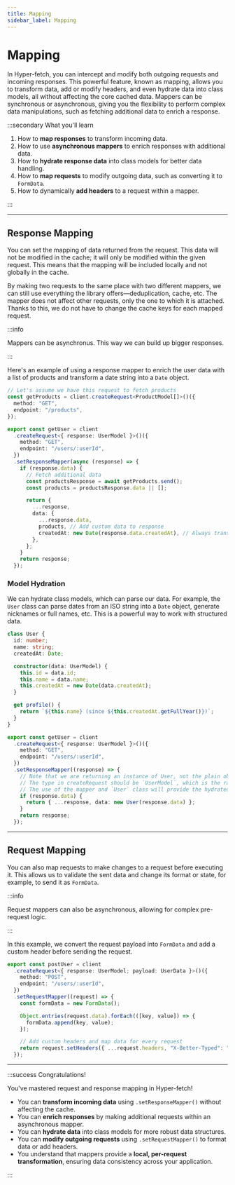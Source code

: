 ```yaml
---
title: Mapping
sidebar_label: Mapping
---
```


# Mapping

In Hyper-fetch, you can intercept and modify both outgoing requests and incoming responses. This powerful feature, known
as mapping, allows you to transform data, add or modify headers, and even hydrate data into class models, all without
affecting the core cached data. Mappers can be synchronous or asynchronous, giving you the flexibility to perform
complex data manipulations, such as fetching additional data to enrich a response.

:::secondary What you'll learn

1.  How to **map responses** to transform incoming data.
2.  How to use **asynchronous mappers** to enrich responses with additional data.
3.  How to **hydrate response data** into class models for better data handling.
4.  How to **map requests** to modify outgoing data, such as converting it to `FormData`.
5.  How to dynamically **add headers** to a request within a mapper.

:::

---

## Response Mapping

You can set the mapping of data returned from the request. This data will not be modified in the cache; it will only be
modified within the given request. This means that the mapping will be included locally and not globally in the cache.

By making two requests to the same place with two different mappers, we can still use everything the library
offers—deduplication, cache, etc. The mapper does not affect other requests, only the one to which it is attached.
Thanks to this, we do not have to change the cache keys for each mapped request.

:::info

Mappers can be asynchronus. This way we can build up bigger responses.

:::

Here's an example of using a response mapper to enrich the user data with a list of products and transform a date string
into a `Date` object.

```ts
// Let's assume we have this request to fetch products
const getProducts = client.createRequest<ProductModel[]>()({
  method: "GET",
  endpoint: "/products",
});

export const getUser = client
  .createRequest<{ response: UserModel }>()({
    method: "GET",
    endpoint: "/users/:userId",
  })
  .setResponseMapper(async (response) => {
    if (response.data) {
      // Fetch additional data
      const productsResponse = await getProducts.send();
      const products = productsResponse.data || [];

      return {
        ...response,
        data: {
          ...response.data,
          products, // Add custom data to response
          createdAt: new Date(response.data.createdAt), // Always transforms ISO string to Date!
        },
      };
    }
    return response;
  });
```

### Model Hydration

We can hydrate class models, which can parse our data. For example, the `User` class can parse dates from an ISO string
into a `Date` object, generate nicknames or full names, etc. This is a powerful way to work with structured data.

```ts
class User {
  id: number;
  name: string;
  createdAt: Date;

  constructor(data: UserModel) {
    this.id = data.id;
    this.name = data.name;
    this.createdAt = new Date(data.createdAt);
  }

  get profile() {
    return `${this.name} (since ${this.createdAt.getFullYear()})`;
  }
}

export const getUser = client
  .createRequest<{ response: UserModel }>()({
    method: "GET",
    endpoint: "/users/:userId",
  })
  .setResponseMapper((response) => {
    // Note that we are returning an instance of User, not the plain object.
    // The type in createRequest should be `UserModel`, which is the raw data from the server.
    // The use of the mapper and `User` class will provide the hydrated model to the application.
    if (response.data) {
      return { ...response, data: new User(response.data) };
    }
    return response;
  });
```

---

## Request Mapping

You can also map requests to make changes to a request before executing it. This allows us to validate the sent data and
change its format or state, for example, to send it as `FormData`.

:::info

Request mappers can also be asynchronous, allowing for complex pre-request logic.

:::

In this example, we convert the request payload into `FormData` and add a custom header before sending the request.

```ts
export const postUser = client
  .createRequest<{ response: UserModel; payload: UserData }>()({
    method: "POST",
    endpoint: "/users/:userId",
  })
  .setRequestMapper((request) => {
    const formData = new FormData();

    Object.entries(request.data).forEach(([key, value]) => {
      formData.append(key, value);
    });

    // Add custom headers and map data for every request
    return request.setHeaders({ ...request.headers, "X-Better-Typed": "My custom header" }).setData(formData);
  });
```

---

:::success Congratulations!

You've mastered request and response mapping in Hyper-fetch!

- You can **transform incoming data** using `.setResponseMapper()` without affecting the cache.
- You can **enrich responses** by making additional requests within an asynchronous mapper.
- You can **hydrate data** into class models for more robust data structures.
- You can **modify outgoing requests** using `.setRequestMapper()` to format data or add headers.
- You understand that mappers provide a **local, per-request transformation**, ensuring data consistency across your
  application.

:::
